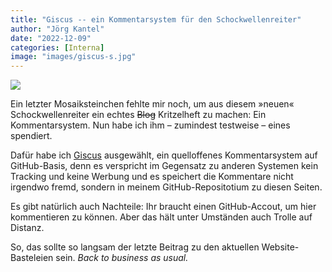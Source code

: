 ```yaml
---
title: "Giscus -- ein Kommentarsystem für den Schockwellenreiter"
author: "Jörg Kantel"
date: "2022-12-09"
categories: [Interna]
image: "images/giscus-s.jpg"
---
```


[![](images/giscus.jpg)](https://www.flickr.com/photos/schockwellenreiter/52552254067/)

Ein letzter Mosaiksteinchen fehlte mir noch, um aus diesem »neuen« Schockwellenreiter ein echtes ~~Blog~~ Kritzelheft zu machen: Ein Kommentarsystem. Nun habe ich ihm -- zumindest testweise -- eines spendiert.

Dafür habe ich [Giscus](https://giscus.app/de) ausgewählt, ein quelloffenes Kommentarsystem auf GitHub-Basis, denn es verspricht im Gegensatz zu anderen Systemen kein Tracking und keine Werbung und es speichert die Kommentare nicht irgendwo fremd, sondern in meinem GitHub-Repositotium zu diesen Seiten.

Es gibt natürlich auch Nachteile: Ihr braucht einen GitHub-Accout, um hier kommentieren zu können. Aber das hält unter Umständen auch Trolle auf Distanz.

So, das sollte so langsam der letzte Beitrag zu den aktuellen Website-Basteleien sein. *Back to business as usual.*
